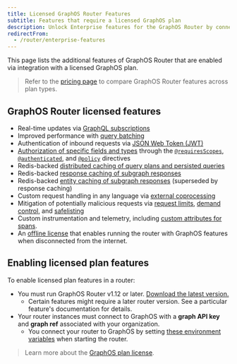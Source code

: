 ```yaml
---
title: Licensed GraphOS Router Features
subtitle: Features that require a licensed GraphOS plan
description: Unlock Enterprise features for the GraphOS Router by connecting it to Apollo GraphOS.
redirectFrom:
  - /router/enterprise-features
---
```


This page lists the additional features of GraphOS Router that are enabled via integration with a licensed GraphOS plan.

> Refer to the [pricing page](https://www.apollographql.com/pricing) to compare GraphOS Router features across plan types.

## GraphOS Router licensed features

- Real-time updates via [GraphQL subscriptions](/graphos/routing/operations/subscriptions)
- Improved performance with [query batching](/graphos/routing/performance/query-batching)
- Authentication of inbound requests via [JSON Web Token (JWT)](/graphos/routing/security/jwt)
- [Authorization of specific fields and types](/graphos/routing/security/authorization) through the [`@requiresScopes`](/graphos/routing/security/authorization#requiresscopes), [`@authenticated`](/graphos/routing/security/authorization#authenticated), and [`@policy`](/graphos/routing/security/authorization#policy) directives
- Redis-backed [distributed caching of query plans and persisted queries](/graphos/routing/performance/caching/distributed)
- Redis-backed [response caching of subgraph responses](/graphos/routing/performance/caching/response-caching)
- Redis-backed [entity caching of subgraph responses](/graphos/routing/performance/caching/entity) (superseded by response caching)
- Custom request handling in any language via [external coprocessing](/graphos/routing/customization/coprocessor)
- Mitigation of potentially malicious requests via [request limits](/graphos/routing/security/request-limits), [demand control](/graphos/routing/security/demand-control), and [safelisting](/graphos/routing/security/persisted-queries)
- Custom instrumentation and telemetry, including [custom attributes for spans](/graphos/reference/router/telemetry/instrumentation/spans#attributes).
- An [offline license](/graphos/routing/license/#offline-license) that enables running the router with GraphOS features when disconnected from the internet.

## Enabling licensed plan features

To enable licensed plan features in a router:

- You must run GraphOS Router v1.12 or later. [Download the latest version.](/graphos/reference/router/self-hosted-install#1-download-and-extract-the-router-binary)
  - Certain features might require a later router version. See a particular feature's documentation for details.
- Your router instances must connect to GraphOS with a **graph API key** and **graph ref** associated with your organization.
  - You connect your router to GraphOS by setting [these environment variables](/graphos/reference/router/configuration#environment-variables) when starting the router.

> Learn more about the [GraphOS plan license](/graphos/routing/license).
